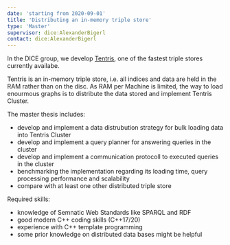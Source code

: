 ```yaml
---
date: 'starting from 2020-09-01'
title: 'Distributing an in-memory triple store'
type: 'Master'
supervisor: dice:AlexanderBigerl
contact: dice:AlexanderBigerl
---
```


In the DICE group, we develop [Tentris](https://github.com/dice-group/tentris), one of the fastest triple stores currently availabe. 

Tentris is an in-memory triple store, i.e. all indices and data are held in the RAM rather than on the disc. 
As RAM per Machine is limited, the way to load enourmous graphs is to distribute the data stored and implement Tentris Cluster. 

The master thesis includes:
* develop and implement a data distrubution strategy for bulk loading data into Tentris Cluster
* develop and implement a query planner for answering queries in the cluster
* develop and implement a communication protocoll to executed queries in the cluster
* benchmarking the implementation regarding its loading time, query processing performance and scalability
* compare with at least one other distributed triple store

Required skills: 
* knowledge of Semnatic Web Standards like SPARQL and RDF
* good modern C++ coding skills (C++17/20)
* experience with C++ template programming
* some prior knowledge on distributed data bases might be helpful
